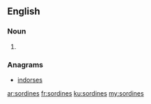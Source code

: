 ==English==

===Noun===
{{head|en}}

# {{plural of|sordine}}

===Anagrams===
* [[indorses#English|indorses]]

[[ar:sordines]]
[[fr:sordines]]
[[ku:sordines]]
[[my:sordines]]